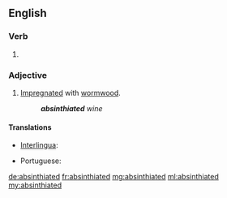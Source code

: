 ==English==

===Verb===
{{head|en|verb form}}

# {{en-past of|absinthiate}}

===Adjective===
{{en-adj}}

# [[impregnated|Impregnated]] with [[wormwood]].
#: '''''absinthiated''' wine''

====Translations====
{{trans-top|impregnated with wormwood}}
* [[Interlingua]]: {{t|ia|absinthiate}}
{{trans-mid}}
* Portuguese: {{t|pt|absintado}}
{{trans-bottom}}

[[de:absinthiated]]
[[fr:absinthiated]]
[[mg:absinthiated]]
[[ml:absinthiated]]
[[my:absinthiated]]